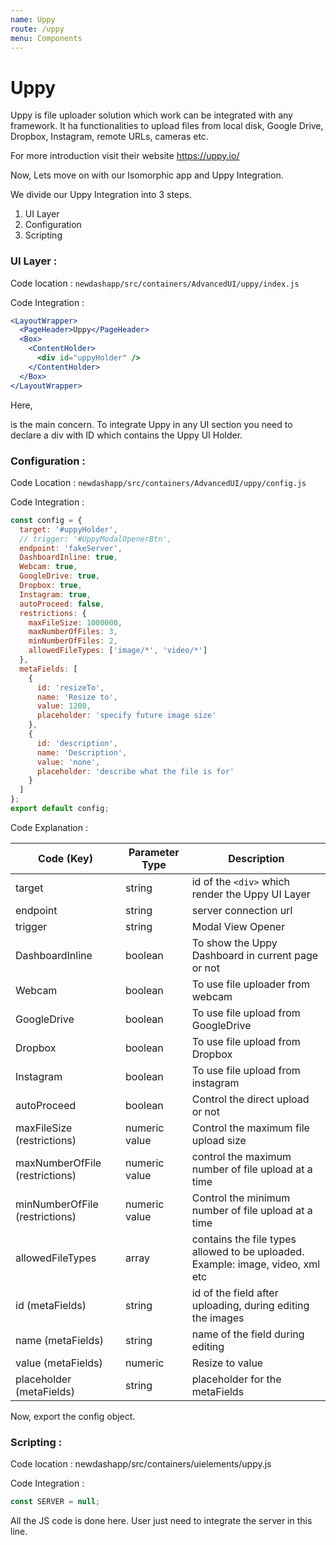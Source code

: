 ```yaml
---
name: Uppy
route: /uppy
menu: Components
---
```


# Uppy

Uppy is file uploader solution which work can be integrated with any framework. It ha functionalities to upload files from local disk, Google Drive, Dropbox, Instagram, remote URLs, cameras etc.

For more introduction visit their website https://uppy.io/

Now, Lets move on with our Isomorphic app and Uppy Integration.

We divide our Uppy Integration into 3 steps.

1. UI Layer
2. Configuration
3. Scripting

### UI Layer :

Code location : `newdashapp/src/containers/AdvancedUI/uppy/index.js`

Code Integration :

```jsx
<LayoutWrapper>
  <PageHeader>Uppy</PageHeader>
  <Box>
    <ContentHolder>
      <div id="uppyHolder" />
    </ContentHolder>
  </Box>
</LayoutWrapper>
```

Here, ***<div id="uppyHolder" />*** is the main concern. To integrate Uppy in any UI section you need to declare a div with ID which contains the Uppy UI Holder.

### Configuration :

Code Location : `newdashapp/src/containers/AdvancedUI/uppy/config.js`

Code Integration :

```jsx
const config = {
  target: '#uppyHolder',
  // trigger: '#UppyModalOpenerBtn',
  endpoint: 'fakeServer',
  DashboardInline: true,
  Webcam: true,
  GoogleDrive: true,
  Dropbox: true,
  Instagram: true,
  autoProceed: false,
  restrictions: {
    maxFileSize: 1000000,
    maxNumberOfFiles: 3,
    minNumberOfFiles: 2,
    allowedFileTypes: ['image/*', 'video/*']
  },
  metaFields: [
    {
      id: 'resizeTo',
      name: 'Resize to',
      value: 1200,
      placeholder: 'specify future image size'
    },
    {
      id: 'description',
      name: 'Description',
      value: 'none',
      placeholder: 'describe what the file is for'
    }
  ]
};
export default config;
```

Code Explanation :

|Code (Key)|Parameter Type|Description|
|--- |--- |--- |
|target|string|id of the `<div>` which render the Uppy UI Layer|
|endpoint|string|server connection url|
|trigger|string|Modal View Opener|
|DashboardInline|boolean|To show the Uppy Dashboard in current page or not|
|Webcam|boolean|To use file uploader from webcam|
|GoogleDrive|boolean|To use file upload from GoogleDrive|
|Dropbox|boolean|To use file upload from Dropbox|
|Instagram|boolean|To use file upload from instagram|
|autoProceed|boolean|Control the direct upload or not|
|maxFileSize (restrictions)|numeric value|Control the maximum file upload size|
|maxNumberOfFile (restrictions)|numeric value|control the maximum number of file upload at a time|
|minNumberOfFile (restrictions)|numeric value|Control the minimum number of file upload at a time|
|allowedFileTypes|array|contains the file types allowed to be uploaded. Example: image, video, xml etc|
|id (metaFields)|string|id of the field after uploading, during editing the images|
|name (metaFields)|string|name of the field during editing|
|value (metaFields)|numeric|Resize to value|
|placeholder (metaFields)|string|placeholder for the metaFields|

Now, export the config object.

### Scripting :
Code location : newdashapp/src/containers/uielements/uppy.js

Code Integration :

```jsx
const SERVER = null;
```

All the JS code is done here. User just need to integrate the server in this line.
